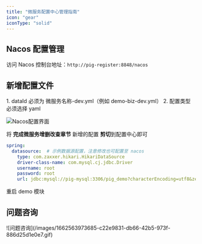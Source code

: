 ```yaml
---
title: "微服务配置中心管理指南"
icon: "gear"
iconType: "solid"
---
```


## Nacos 配置管理

访问 Nacos 控制台地址：`http://pig-register:8848/nacos`

## 新增配置文件

<Warning>
1. dataId 必须为 微服务名称-dev.yml（例如 demo-biz-dev.yml）
2. 配置类型 必须选择 yaml
</Warning>

![Nacos配置界面](/images/1599233245468-0fb3e17c-e58f-47b9-a443-42eb7b8ef928.png)

将 **完成微服务增删改查章节** 新增的配置 **剪切**到配置中心即可

```yaml
spring:
  datasource:  # 示例数据源配置，注意修改也可配置至 nacos
    type: com.zaxxer.hikari.HikariDataSource
    driver-class-name: com.mysql.cj.jdbc.Driver
    username: root
    password: root
    url: jdbc:mysql://pig-mysql:3306/pig_demo?characterEncoding=utf8&zeroDateTimeBehavior=convertToNull&useSSL=false&useJDBCCompliantTimezoneShift=true&useLegacyDatetimeCode=false&serverTimezone=Asia/Shanghai
```

<Warning>
重启 demo 模块
</Warning>

## 问题咨询

<Card title="问题咨询" icon="help-circle">
  ![问题咨询](/images/1662563973685-c22e9831-db66-42b5-973f-886d25d1e0e7.gif)
</Card>

